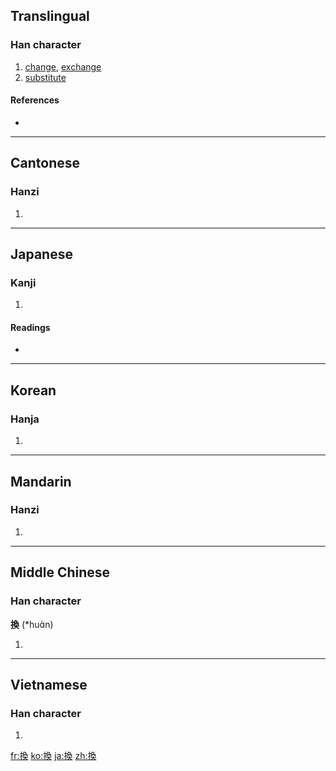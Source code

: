 {{also|换}}
==Translingual==

===Han character===
{{Han char|rn=64|rad=手|as=09|sn=12|four=5703<sub>4</sub>|canj=手弓月大 (QNBK)}}

# [[change]], [[exchange]]
# [[substitute]]

====References====
* {{Han ref|kx=0442.140|dkj=12358|dj=0793.130|hdz=31922.041|uh=63DB|ud=25563|bh=B4AB|bd=46251}}

----

==Cantonese==

===Hanzi===
{{yue-hanzi|jyut=|y=wun6|sim=换}}

# {{defn|Cantonese|sort=手09}}

----

==Japanese==

===Kanji===
{{ja-kanji|grade=c|rs=手09}}

# {{defn|Japanese|sort=手09}}

====Readings====
* {{ja-readings|on=[[かん]] (kan)|kun=[[かえる]] (kaeru), [[かわる]] (kawaru)}}

----

==Korean==

===Hanja===
{{ko-hanja|hangeul=환|eumhun=|rv=hwan|mr=hwan|y=hwan}}

# {{defn|Korean|sort=手09}}

----

==Mandarin==

===Hanzi===
{{cmn-hanzi|sim=换|pin=[[huàn]] ([[huan4]])|wg=huan<sup>4</sup>}}

# {{defn|Mandarin|sort=手09}}

----

==Middle Chinese==

===Han character===
'''換''' (*huɑ̀n)<!--note: the [[ɑ]] in the pronunciation is an IPA symbol, and is different from the [[a]] vowel--><!--asterisk indicates that this is a reconstructed pronunciation-->

# {{defn|Middle Chinese|sort=手09}}

----

==Vietnamese==

===Han character===
{{vi-hantu|[[hoán]]|rs=手09}}

# {{defn|Vietnamese|sort=手09}}

[[fr:換]]
[[ko:換]]
[[ja:換]]
[[zh:換]]